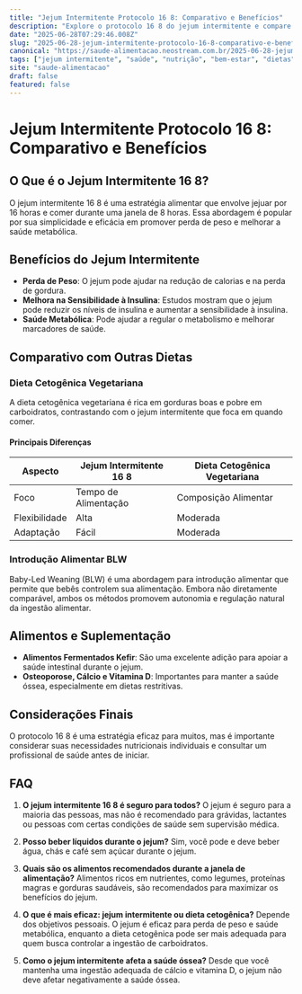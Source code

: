 ```yaml
---
title: "Jejum Intermitente Protocolo 16 8: Comparativo e Benefícios"
description: "Explore o protocolo 16 8 do jejum intermitente e compare seus benefícios com outras estratégias alimentares populares."
date: "2025-06-28T07:29:46.008Z"
slug: "2025-06-28-jejum-intermitente-protocolo-16-8-comparativo-e-beneficios"
canonical: "https://saude-alimentacao.neostream.com.br/2025-06-28-jejum-intermitente-protocolo-16-8-comparativo-e-beneficios"
tags: ["jejum intermitente", "saúde", "nutrição", "bem-estar", "dietas"]
site: "saude-alimentacao"
draft: false
featured: false
---
```


# Jejum Intermitente Protocolo 16 8: Comparativo e Benefícios

## O Que é o Jejum Intermitente 16 8?
O jejum intermitente 16 8 é uma estratégia alimentar que envolve jejuar por 16 horas e comer durante uma janela de 8 horas. Essa abordagem é popular por sua simplicidade e eficácia em promover perda de peso e melhorar a saúde metabólica.

## Benefícios do Jejum Intermitente
- **Perda de Peso**: O jejum pode ajudar na redução de calorias e na perda de gordura.
- **Melhora na Sensibilidade à Insulina**: Estudos mostram que o jejum pode reduzir os níveis de insulina e aumentar a sensibilidade à insulina.
- **Saúde Metabólica**: Pode ajudar a regular o metabolismo e melhorar marcadores de saúde.

## Comparativo com Outras Dietas
### Dieta Cetogênica Vegetariana
A dieta cetogênica vegetariana é rica em gorduras boas e pobre em carboidratos, contrastando com o jejum intermitente que foca em quando comer.

#### Principais Diferenças
| Aspecto | Jejum Intermitente 16 8 | Dieta Cetogênica Vegetariana |
|---------|------------------------|-----------------------------|
| Foco    | Tempo de Alimentação  | Composição Alimentar        |
| Flexibilidade | Alta                | Moderada                    |
| Adaptação | Fácil                | Moderada                    |

### Introdução Alimentar BLW
Baby-Led Weaning (BLW) é uma abordagem para introdução alimentar que permite que bebês controlem sua alimentação. Embora não diretamente comparável, ambos os métodos promovem autonomia e regulação natural da ingestão alimentar.

## Alimentos e Suplementação
- **Alimentos Fermentados Kefir**: São uma excelente adição para apoiar a saúde intestinal durante o jejum.
- **Osteoporose, Cálcio e Vitamina D**: Importantes para manter a saúde óssea, especialmente em dietas restritivas.

## Considerações Finais
O protocolo 16 8 é uma estratégia eficaz para muitos, mas é importante considerar suas necessidades nutricionais individuais e consultar um profissional de saúde antes de iniciar.

## FAQ

1. **O jejum intermitente 16 8 é seguro para todos?**
   O jejum é seguro para a maioria das pessoas, mas não é recomendado para grávidas, lactantes ou pessoas com certas condições de saúde sem supervisão médica.

2. **Posso beber líquidos durante o jejum?**
   Sim, você pode e deve beber água, chás e café sem açúcar durante o jejum.

3. **Quais são os alimentos recomendados durante a janela de alimentação?**
   Alimentos ricos em nutrientes, como legumes, proteínas magras e gorduras saudáveis, são recomendados para maximizar os benefícios do jejum.

4. **O que é mais eficaz: jejum intermitente ou dieta cetogênica?**
   Depende dos objetivos pessoais. O jejum é eficaz para perda de peso e saúde metabólica, enquanto a dieta cetogênica pode ser mais adequada para quem busca controlar a ingestão de carboidratos.

5. **Como o jejum intermitente afeta a saúde óssea?**
   Desde que você mantenha uma ingestão adequada de cálcio e vitamina D, o jejum não deve afetar negativamente a saúde óssea.